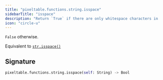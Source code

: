 ```yaml
---
title: "pixeltable.functions.string.isspace"
sidebarTitle: "isspace"
description: "Return `True` if there are only whitespace characters in the string and there is at least one character,"
icon: "circle-u"
---
```

`False` otherwise.

Equivalent to [`str.isspace()`](https://docs.python.org/3/library/stdtypes.html#str.isspace)


## Signature

```python
pixeltable.functions.string.isspace(self: String) -> Bool
```

